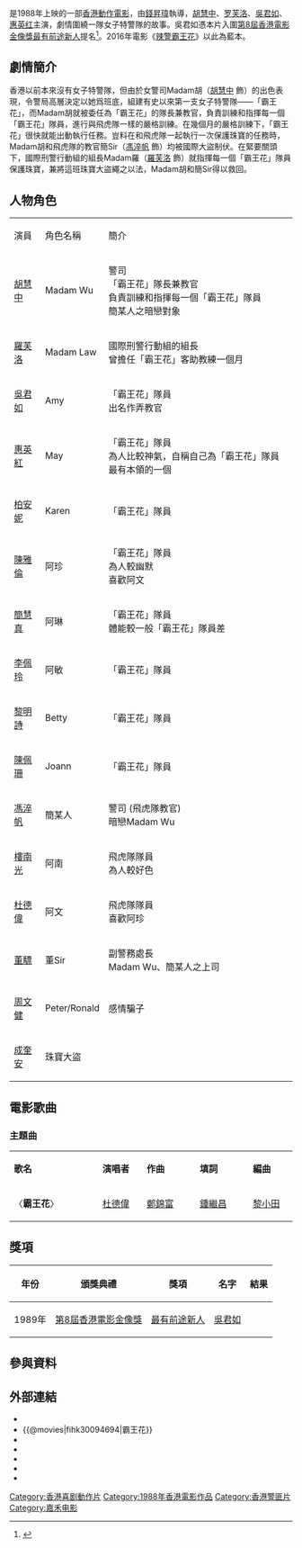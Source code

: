 {{Distinguish|霸王花 (精靈寶可夢)}}
{{Infobox Film
| name               = 霸王花
| original_name      = ''{{lang|en|The Inspector Wears Skirts}}''
| image              = 
| caption            = 
| director           = [[錢昇瑋|錢昇瑋]]
| producer           = [[成龍|成龍]]
| producer_2         = 羅國強
| writer             = [[鄭錦富|鄭錦富]]、[[鄺文偉|鄺文偉]]
| 統籌                = [[陳自強|陳自強]]
| 動作指導             = [[成家班|成家班]]
| starring           = [[胡慧中|胡慧中]]<br>[[罗芙洛|罗芙洛]]<br>[[吳君如|吳君如]]<br>[[惠英红|惠英红]]<br>[[简慧真|简慧真]]<br>[[冯淬帆|冯淬帆]]<br>[[杜德伟|杜德伟]]<br>[[楼南光|楼南光]]
| music              = {{lang|en|New Note Music Production Ltd.}}
| maintheme          = 〈霸王花〉／[[杜德偉|杜德偉]]
| cinematography     = [[劉偉強|劉偉強]]、[[區鑑雄|區鑑雄]]
| editing            = [[張耀宗|張耀宗]]、[[姜全德|姜全德]]
| production_company = [[嘉禾電影|嘉禾(香港)有限公司]]<br>威禾電影製作有限公司<br>嘉峰電影有限公司
| distributor        = 
| released           = {{TWN}}：{{start date|1988|4|23}}<br>{{HKG-1959}}：{{start date|1988|6|3}}<br>{{PHI}}[[達沃|達沃]]：{{start date|1988|8|30}}<ref>{{cite web |url=https://www.imdb.com/title/tt00094694/releaseinfo?ref_=tt_dt_dt |language=en |title= Top Squad (1988)Release Info|publisher=[[IMDb|IMDb]]|date= |accessdate= 2021-06-18}}</ref>
| runtime            = 91 分鐘
| country            = {{英屬香港電影}}
| language           = [[粵語|粵語]]
| awards             = 
| budget             = 
| gross              = 香港：[[HK$|HK$]] 15,581,156.00<ref>{{cite web |url=http://www.boxofficecn.com/hkboxoffice1988 |title=1988 香港票房 |publisher=中國電影票房榜|access-date=2021-06-18 |archive-date=2021-01-30 |archive-url=https://web.archive.org/web/20210130181244/http://www.boxofficecn.com/hkboxoffice1988 |dead-url=yes }}</ref><br>台灣：[[NT$|NT$]] 3,524,870.00<ref>{{cite web |url=http://cinema.nccu.edu.tw/BOX/3A/3A88.HTM |title=1988年台灣票房 |work=台灣電影資料庫 |accessdate=2021-06-18 |archive-url=https://web.archive.org/web/20160407141540/http://cinema.nccu.edu.tw/BOX/3A/3A88.HTM |archive-date=2016-04-07 |dead-url=yes}}</ref>
| amg_id             = 262109
| imdb_id            = tt0094694
| preceded_by        = 
| followed_by        = 《[[神勇飛虎霸王花|神勇飛虎霸王花]]》<br>《[[霸王花之皇家賭船|霸王花之皇家賭船]]》<br>《[[92霸王花與霸王花|92霸王花與霸王花]]》
| tw_name = 
| hk_name =
| cn_name = 
| ja_name = 
}}

{{engname|《霸王花》|''The Inspector Wears Skirts''}}是1988年上映的一部[[香港動作電影|香港動作電影]]，由[[錢昇瑋|錢昇瑋]]執導，[[胡慧中|胡慧中]]、[[罗芙洛|罗芙洛]]、[[吳君如|吳君如]]、[[惠英红|惠英红]]主演，劇情圍繞一隊女子特警隊的故事。吳君如憑本片入圍[[第8屆香港電影金像獎|第8屆香港電影金像獎]][[香港電影金像獎最佳新演員|最有前途新人]]提名<ref>{{cite web| url=http://www.hkfaa.com/winnerlist08.html |title=第8屆香港電影金像獎提名及得獎名單 |work=香港電影金像獎 |access-date=2021-05-13 |archive-url=https://web.archive.org/web/20200919190604/http://www.hkfaa.com/winnerlist08.html |archive-date= 2020-09-19 |dead-url=yes}}</ref>。2016年電影《[[辣警霸王花|辣警霸王花]]》以此為藍本。

== 劇情簡介 ==
香港以前本來沒有女子特警隊，但由於女警司Madam胡（[[胡慧中|胡慧中]] 飾）的出色表現，令警局高層決定以她爲班底，組建有史以來第一支女子特­警隊——「霸王花」，而Madam胡就被委任為「霸王花」的隊長兼教官，負責訓練和指揮每一個「霸王花」隊員，進行與飛虎隊一樣的嚴格訓練。在幾個月的嚴格訓練下，「霸王花」很快就能出動執行任務。豈料在和­飛虎隊一起執行一次保護珠寶的任務時，Madam胡和飛虎隊的教官簡Sir（[[馮淬帆|馮淬帆]] 飾）均被國際大盜制­伏。在緊要關頭下，國際刑警行動組的組長Madam羅（[[羅芙洛|羅芙洛]] 飾）就指揮每一個「霸王花」隊員保護珠寶，兼將這班珠寶大盜繩之以法，Madam胡和簡Sir得以救回。

== 人物角色 ==
{| class="wikitable" 
|- 
|演員||角色名稱||簡介
|- 
|[[胡慧中|胡慧中]]||Madam Wu||警司<br>「霸王花」隊長兼教官<br>負責訓練和指揮每一個「霸王花」隊員<br>簡某人之暗戀對象
|- 
|[[仙迪亞·羅芙洛|羅芙洛]]||Madam Law||國際刑警行動組的組長<br>曾擔任「霸王花」客助教練一個月
|- 
|[[吳君如|吳君如]]||Amy||「霸王花」隊員<br>出名作弄教官
|- 
|[[惠英紅|惠英紅]]||May||「霸王花」隊員<br>為人比較神氣，自稱自己為「霸王花」隊員最有本領的一個
|- 
|[[柏安妮|柏安妮]]||Karen||「霸王花」隊員
|-
|[[陳雅倫|陳雅倫]]||阿珍||「霸王花」隊員<br>為人較幽默<br>喜歡阿文
|- 
|[[簡慧真|簡慧真]]||阿琳||「霸王花」隊員<br>體能較一般「霸王花」隊員差
|-
|[[李佩玲|李佩玲]]||阿敏||「霸王花」隊員
|-
|[[黎明詩|黎明詩]]||Betty||「霸王花」隊員
|-
|[[陳佩珊|陳佩珊]]||Joann||「霸王花」隊員
|-
|[[馮淬帆|馮淬帆]]||簡某人||警司 (飛虎隊教官)<br>暗戀Madam Wu
|-
|[[樓南光|樓南光]]||阿南||飛虎隊隊員<br>為人較好色
|-
|[[杜德偉|杜德偉]]||阿文||飛虎隊隊員<br>喜歡阿珍
|-
|[[董驃|董驃]]||董Sir||副警務處長<br>Madam Wu、簡某人之上司
|-
|[[周文健|周文健]]||Peter/Ronald|| 感情騙子
|-
|[[成奎安|成奎安]]||珠寶大盜||
|}

== 電影歌曲 ==
=== 主題曲 ===
{|class="wikitable" style="text-align:center;width:50%"
|- style="width:100%; background:grey; color:snow"
|style="width:20%"|'''歌名'''||style="width:10%"|'''演唱者'''||style="width:12%"|'''作曲'''||style="width:12%"|'''填詞'''||style="width:10%"|'''編曲'''
|-
| 〈'''霸王花'''〉 || [[杜德偉|杜德偉]] || [[鄭錦富|鄭錦富]] || [[鍾繼昌|鍾繼昌]] || [[黎小田|黎小田]]
|}

== 獎項 ==
{| class="wikitable"
! 年份 !! 頒獎典禮 !! 獎項 !! 名字 !! 結果
|-
|1989年
|[[第8屆香港電影金像獎|第8屆香港電影金像獎]]
|[[香港電影金像獎最佳新演員|最有前途新人]]
|[[吳君如|吳君如]]
|{{nom}}
|}

== 參與資料 ==
{{reflist}}

== 外部連結 ==
*{{hkmdb title|7002|霸王花}}
*{{@movies|fihk30094694|霸王花}}
*{{Mtime|15161|霸王花}}
*{{douban|title=霸王花}}
*{{rotten-tomatoes|the-inspector-wears-skirts|霸王花}}
*{{Amg movie|262109|霸王花}}
*{{imdb title|0094694|霸王花}}
{{成龙}}

{{DEFAULTSORT:BA}}
[[Category:香港喜剧動作片|Category:香港喜剧動作片]]
[[Category:1988年香港電影作品|Category:1988年香港電影作品]]
[[Category:香港警匪片|Category:香港警匪片]]
[[Category:嘉禾电影|Category:嘉禾电影]]